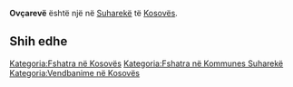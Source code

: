 {{Fshat në 
 | Emri                = Ovçarevë
 | EmriAlt                = 
 | NAME_SHORT_FORM=      
 | NAME_GENERIC=      
 | NAME_SORT_NAME_RO=      OVCAREVE
 | FULL_NAME_RO = Ovçarevë
 | FULL_NAME_ND_RO=Ovcareve
 | SORT_NAME_RG=OVCAREVE
 | FULL_NAME_RG=Ovçarevë
 | FULL_NAME_ND_RG=Ovcareve
 | SRP_NAME_SHORT_FORM=      
 | SRP_NAME_GENERIC=      
 | SRP_NAME_SORT_NAME_RO=      
 | SRP_FULL_NAME_RO = 
 | SRP_FULL_NAME_ND_RO=
 | SRP_SORT_NAME_RG=
 | SRP_FULL_NAME_RG=
 | SRP_FULL_NAME_ND_RG=
 | Emri (Rasa dhanore) = 
 | Figura              = 
 | Shteti              = Kosovo
 | Komuna              = Suharekë
 | Kodi postar         = 
 | Sipërfaqja          = 

 | Popullsia           = 

 | Regj. i popullsisë  = 
 | Dend. e popullsisë  = 
 | Faqja zyrtare       = 
 <!--- Koordinatat ----> 
 | Gjerësia            = 42.65
 | Gjatësia            = 20.716667
 | Lartësia            = 
}}
'''Ovçarevë''' është një [[]] në [[Suharekë]] të [[Kosovës]].

<!-- == Gjeografia == -->
<!-- == Historia == -->
<!-- == Demografia == -->
== Shih edhe ==
{{Komuna Suharekë}}
{{Kosovo-Administrata-Cung}}

[[Kategoria:Fshatra në Kosovës]]
[[Kategoria:Fshatra në Kommunes Suharekë]]
[[Kategoria:Vendbanime në Kosovës]]